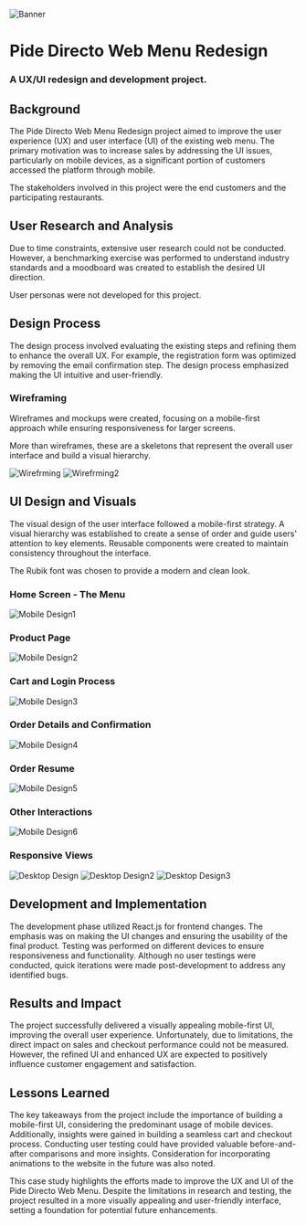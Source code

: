 ![Banner](https://i.ibb.co/34mCTWK/Frame-27.png)

# Pide Directo Web Menu Redesign

### A UX/UI redesign and development project.

## Background
The Pide Directo Web Menu Redesign project aimed to improve the user experience (UX) and user interface (UI) of the existing web menu. The primary motivation was to increase sales by addressing the UI issues, particularly on mobile devices, as a significant portion of customers accessed the platform through mobile. 

The stakeholders involved in this project were the end customers and the participating restaurants.

## User Research and Analysis
Due to time constraints, extensive user research could not be conducted. However, a benchmarking exercise was performed to understand industry standards and a moodboard was created to establish the desired UI direction.

User personas were not developed for this project.

## Design Process
The design process involved evaluating the existing steps and refining them to enhance the overall UX. For example, the registration form was optimized by removing the email confirmation step. The design process emphasized making the UI intuitive and user-friendly.

### Wireframing
Wireframes and mockups were created, focusing on a mobile-first approach while ensuring responsiveness for larger screens. 

More than wireframes, these are a skeletons that represent the overall user interface and build a visual hierarchy.

![Wirefrming](https://i.ibb.co/ypBWZhH/Group-561.png)
![Wirefrming2](https://i.ibb.co/LxxTvh4/Group-562.png)

## UI Design and Visuals
The visual design of the user interface followed a mobile-first strategy. A visual hierarchy was established to create a sense of order and guide users' attention to key elements. Reusable components were created to maintain consistency throughout the interface.

The Rubik font was chosen to provide a modern and clean look. 

### Home Screen - The Menu

![Mobile Design1](https://i.ibb.co/zFYX6Rb/Group-563-2.png)

### Product Page

![Mobile Design2](https://i.ibb.co/71wjJFp/Group-564-2.png)

### Cart and Login Process

![Mobile Design3](https://i.ibb.co/5YR55P1/Group-565.png)

### Order Details and Confirmation 

![Mobile Design4](https://i.ibb.co/gvYPhbR/Group-566.png)

### Order Resume

![Mobile Design5](https://i.ibb.co/kXYPtW5/Group-567.png)

### Other Interactions

![Mobile Design6](https://i.ibb.co/mqLJTWf/Group-568.png)

### Responsive Views
![Desktop Design](https://i.ibb.co/KwjFYC0/Group-569.png)
![Desktop Design2](https://i.ibb.co/kgpfZHv/Group-570.png)
![Desktop Design3](https://i.ibb.co/T4HVVnV/Group-571.png)

## Development and Implementation
The development phase utilized React.js for frontend changes. The emphasis was on making the UI changes and ensuring the usability of the final product. Testing was performed on different devices to ensure responsiveness and functionality. Although no user testings were conducted, quick iterations were made post-development to address any identified bugs.

## Results and Impact
The project successfully delivered a visually appealing mobile-first UI, improving the overall user experience. Unfortunately, due to limitations, the direct impact on sales and checkout performance could not be measured. However, the refined UI and enhanced UX are expected to positively influence customer engagement and satisfaction.

## Lessons Learned
The key takeaways from the project include the importance of building a mobile-first UI, considering the predominant usage of mobile devices. Additionally, insights were gained in building a seamless cart and checkout process. Conducting user testing could have provided valuable before-and-after comparisons and more insights. Consideration for incorporating animations to the website in the future was also noted.

This case study highlights the efforts made to improve the UX and UI of the Pide Directo Web Menu. Despite the limitations in research and testing, the project resulted in a more visually appealing and user-friendly interface, setting a foundation for potential future enhancements.
